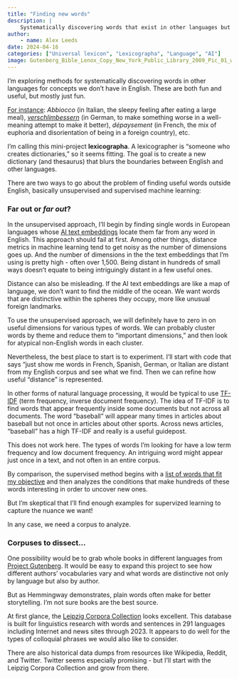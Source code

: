 ```yaml
---
title: "Finding new words"
description: |
    Systematically discovering words that exist in other languages but not English
author:
    - name: Alex Leeds
date: 2024-04-16
categories: ["Universal lexicon", "Lexicographa", "Language", "AI"]
image: Gutenberg_Bible_Lenox_Copy_New_York_Public_Library_2009_Pic_01_wikipedia.jpg
---
```


I'm exploring methods for systematically discovering words in other languages for concepts we don't have in English. These are both fun and useful, but mostly just fun. 

[For instance](https://ihworld.com/news-blog/ih-blog/10-words-that-don-t-exist-in-english/): *Abbiocco* (in Italian, the sleepy feeling after eating a large meal), [*verschlimbessern*](https://germanyinusa.com/2020/01/24/word-of-the-week-verschlimmbessern/) (in German, to make something worse in a well-meaning attempt to make it better), *dépaysement* (in French, the mix of euphoria and disorientation of being in a foreign country), etc. 

I’m calling this mini-project **lexicographa**. A lexicographer is “someone who creates dictionaries,” so it seems fitting. The goal is to create a new dictionary (and thesaurus) that blurs the boundaries between English and other languages.

There are two ways to go about the problem of finding useful words outside English, basically unsupervised and supervised machine learning:

### Far out or *far out*?

In the unsupervised approach, I’ll begin by finding single words in European languages whose [AI text embeddings](https://platform.openai.com/docs/guides/embeddings) locate them far from any word in English. This approach should fail at first. Among other things, distance metrics in machine learning tend to get noisy as the number of dimensions goes up. And the number of dimensions in the the text embeddings that I’m using is pretty high - often over 1,500. Being distant in hundreds of small ways doesn't equate to being intriguingly distant in a few useful ones.

Distance can also be misleading. If the AI text embeddings are like a map of language, we don't want to find the middle of the ocean. We want words that are distinctive within the spheres they occupy, more like unusual foreign landmarks.

To use the unsupervised approach, we will definitely have to zero in on useful dimensions for various types of words. We can probably cluster words by theme and reduce them to "important dimensions," and then look for atypical non-English words in each cluster.

Nevertheless, the best place to start is to experiment. I’ll start with code that says “just show me words in French, Spanish, German, or Italian are distant from my English corpus and see what we find. Then we can refine how useful “distance” is represented.

In other forms of natural language processing, it would be typical to use [TF-IDF](https://www.learndatasci.com/glossary/tf-idf-term-frequency-inverse-document-frequency) (term frequency, inverse document frequency). The idea of TF-IDF is to find words that appear frequently inside some documents but not across all documents. The word "baseball" will appear many times in articles about baseball but not once in articles about other sports. Across news articles, "baseball" has a high TF-IDF and really is a useful guidepost.

This does not work here. The types of words I'm looking for have a low term frequency and low document frequency. An intriguing word might appear just once in a text, and not often in an entire corpus.
 
By comparison, the supervised method begins with a [list of words that fit my objective](https://ihworld.com/news-blog/ih-blog/10-words-that-don-t-exist-in-english/) and then analyzes the conditions that make hundreds of these words interesting in order to uncover new ones. 

But I'm skeptical that I'll find enough examples for supervized learning to capture the nuance we want!

In any case, we need a corpus to analyze.

### Corpuses to dissect…

One possibility would be to grab whole books in different languages from [Project Gutenberg](https://www.gutenberg.org/). It would be easy to expand this project to see how different authors’ vocabularies vary and what words are distinctive not only by language but also by author. 

But as Hemmingway demonstrates, plain words often make for better storytelling. I'm not sure books are the best source.

At first glance, the [Leipzig Corpora Collection](https://corpora.uni-leipzig.de/en) looks excellent. This database is built for linguistics research with words and sentences in 291 languages including Internet and news sites through 2023. It appears to do well for the types of colloquial phrases we would also like to consider.

There are also historical data dumps from resources like Wikipedia, Reddit, and Twitter. Twitter seems especially promising - but I’ll start with the Leipzig Corpora Collection and grow from there.